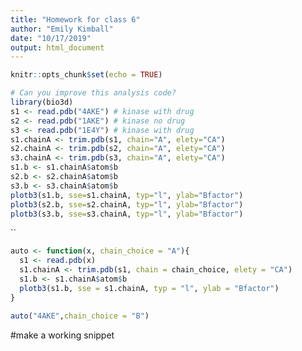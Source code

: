 ```yaml
---
title: "Homework for class 6"
author: "Emily Kimball"
date: "10/17/2019"
output: html_document
---
```


```r
knitr::opts_chunk$set(echo = TRUE)
```

```r
# Can you improve this analysis code?
library(bio3d)
s1 <- read.pdb("4AKE") # kinase with drug
s2 <- read.pdb("1AKE") # kinase no drug
s3 <- read.pdb("1E4Y") # kinase with drug
s1.chainA <- trim.pdb(s1, chain="A", elety="CA")
s2.chainA <- trim.pdb(s2, chain="A", elety="CA")
s3.chainA <- trim.pdb(s3, chain="A", elety="CA")
s1.b <- s1.chainA$atom$b
s2.b <- s2.chainA$atom$b
s3.b <- s3.chainA$atom$b
plotb3(s1.b, sse=s1.chainA, typ="l", ylab="Bfactor")
plotb3(s2.b, sse=s2.chainA, typ="l", ylab="Bfactor")
plotb3(s3.b, sse=s3.chainA, typ="l", ylab="Bfactor")
```
``
```r
auto <- function(x, chain_choice = "A"){
  s1 <- read.pdb(x)
  s1.chainA <- trim.pdb(s1, chain = chain_choice, elety = "CA")
  s1.b <- s1.chainA$atom$b
  plotb3(s1.b, sse = s1.chainA, typ = "l", ylab = "Bfactor")
}

```
```r
auto("4AKE",chain_choice = "B")
```

#make a working snippet




